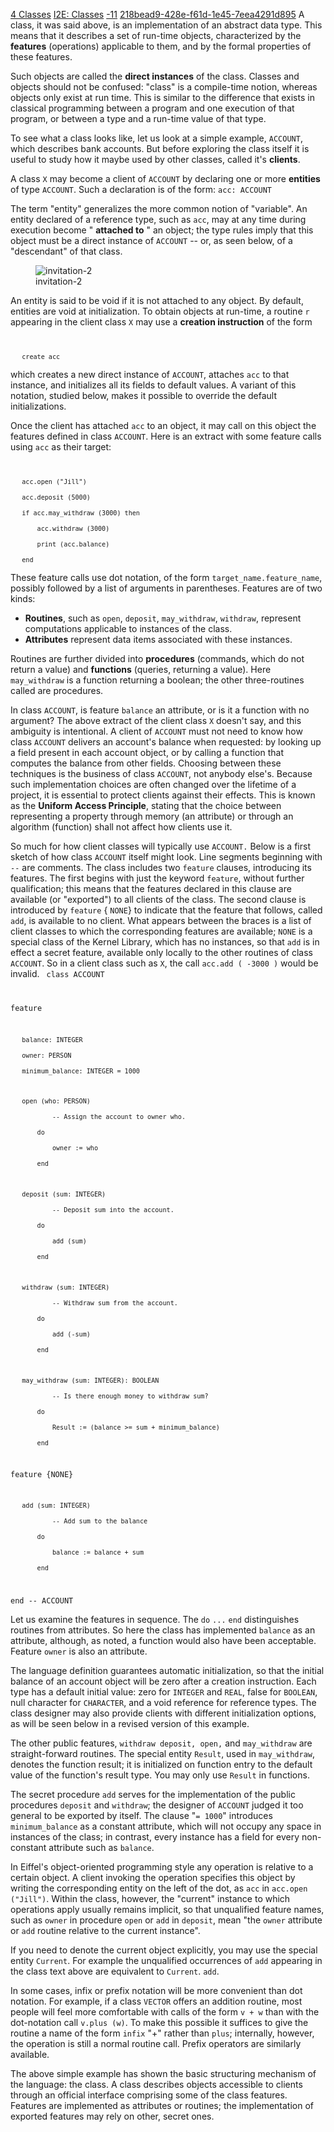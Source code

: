 [[Property:title|4 Classes]]
[[Property:link_title|I2E: Classes]]
[[Property:weight|-11]]
[[Property:uuid|218bead9-428e-f61d-1e45-7eea4291d895]]
A class, it was said above, is an implementation of an abstract data type. This means that it describes a set of run-time objects, characterized by the ''' features''' (operations) applicable to them, and by the formal properties of these features. 

Such objects are called the '''direct instances''' of the class. Classes and objects should not be confused: "class" is a compile-time notion, whereas objects only exist at run time. This is similar to the difference that exists in classical programming between a program and one execution of that program, or between a type and a run-time value of that type. 

{{info|"Object-Oriented" is a misnomer; "Class-Oriented Analysis, Design and Programming" would be a more accurate description of the method. }}

To see what a class looks like, let us look at a simple example, <code>ACCOUNT</code>, which describes bank accounts. But before exploring the class itself it is useful to study how it maybe used by other classes, called it's '''clients'''. 

A class <code>X</code> may become a client of <code>ACCOUNT</code> by declaring one or more '''entities''' of type <code>ACCOUNT</code>. Such a declaration is of the form: 
<code>acc: ACCOUNT</code>

The term "entity" generalizes the more common notion of "variable". An entity declared of a reference type, such as <code>acc</code>, may at any time during execution become " '''attached to''' " an object; the type rules imply that this object must be a direct instance of <code>ACCOUNT</code> -- or, as seen below, of a "descendant" of that class. 

[[Image:invitation-2]]  

An entity is said to be void if it is not attached to any object. By default, entities are void at initialization. To obtain objects at run-time, a routine <code>r</code> appearing in the client class <code>X</code> may use a '''creation instruction''' of the form 

<code>
	create acc</code>


which creates a new direct instance of <code> ACCOUNT</code>, attaches <code>acc</code> to that instance, and initializes all its fields to default values. A variant of this notation, studied below, makes it possible to override the default initializations. 

Once the client has attached <code>acc</code> to an object, it may call on this object the features defined in class <code>ACCOUNT</code>. Here is an extract with some feature calls using <code>acc</code> as their target: 
<code>
	acc.open ("Jill")
	acc.deposit (5000)
	if acc.may_withdraw (3000) then
		acc.withdraw (3000)
		print (acc.balance)
	end</code>

These feature calls use dot notation, of the form <code>target_name.feature_name</code>, possibly followed by a list of arguments in parentheses. Features are of two kinds: 
*  '''Routines''', such as <code>open</code>, <code>deposit</code>, <code>may_withdraw</code>, <code>withdraw</code>, represent computations applicable to instances of the class. 
*  '''Attributes''' represent data items associated with these instances. 

Routines are further divided into '''procedures''' (commands, which do not return a value) and '''functions''' (queries, returning a value). Here <code>may_withdraw</code> is a function returning a boolean; the other three-routines called are procedures. 

{{info|A note on syntax: you may separate instructions by semicolons, and indeed you should when, as on the next-to-last line of the example, two or more instructions appear on a line. But the language's syntax has been designed so that the semicolon is almost always optional, regardless of the layout. Indeed the practice is to omit it between instructions or declarations on separate lines, as this results in lighter, clearer software texts. }}

In class <code>ACCOUNT</code>, is feature <code>balance</code> an attribute, or is it a function with no argument? The above extract of the client class <code>X</code> doesn't say, and this ambiguity is intentional. A client of <code>ACCOUNT</code> must not need to know how class <code>ACCOUNT</code> delivers an account's balance when requested: by looking up a field present in each account object, or by calling a function that computes the balance from other fields. Choosing between these techniques is the business of class <code>ACCOUNT</code>, not anybody else's. Because such implementation choices are often changed over the lifetime of a project, it is essential to protect clients against their effects. This is known as the '''Uniform Access Principle''', stating that the choice between representing a property through memory (an attribute) or through an algorithm (function) shall not affect how clients use it. 

So much for how client classes will typically use <code>ACCOUNT. </code> Below is a first sketch of how class <code>ACCOUNT</code> itself might look. Line segments beginning with <code>--</code> are comments. The class includes two <code>feature</code> clauses, introducing its features. The first begins with just the keyword <code>feature</code>, without further qualification; this means that the features declared in this clause are available (or "exported") to all clients of the class. The second clause is introduced by <code>feature</code> { <code>NONE</code>} to indicate that the feature that follows, called <code>add</code>, is available to no client. What appears between the braces is a list of client classes to which the corresponding features are available; <code>NONE</code> is a special class of the Kernel Library, which has no instances, so that <code>add</code> is in effect a secret feature, available only locally to the other routines of class <code>ACCOUNT</code>. So in a client class such as <code>X</code>, the call <code>acc.add ( -3000 )</code> would be invalid. 
<code>
class ACCOUNT

feature

	balance: INTEGER
	owner: PERSON
	minimum_balance: INTEGER = 1000

	open (who: PERSON)
			-- Assign the account to owner who.
		do
			owner := who
		end

	deposit (sum: INTEGER)
			-- Deposit sum into the account.
		do
			add (sum)
		end

	withdraw (sum: INTEGER)
			-- Withdraw sum from the account.
		do
			add (-sum)
		end

	may_withdraw (sum: INTEGER): BOOLEAN
			-- Is there enough money to withdraw sum?
		do
			Result := (balance >= sum + minimum_balance)
		end

feature {NONE}

	add (sum: INTEGER)
			-- Add sum to the balance
		do
			balance := balance + sum
		end

end -- ACCOUNT
</code>

Let us examine the features in sequence. The <code>do</code> <code>...</code> <code>end</code> distinguishes routines from attributes. So here the class has implemented <code>balance</code> as an attribute, although, as noted, a function would also have been acceptable. Feature <code>owner</code> is also an attribute. 

The language definition guarantees automatic initialization, so that the initial balance of an account object will be zero after a creation instruction. Each type has a default initial value: zero for <code>INTEGER</code> and <code>REAL</code>, false for <code>BOOLEAN</code>, null character for <code>CHARACTER</code>, and a void reference for reference types. The class designer may also provide clients with different initialization options, as will be seen below in a revised version of this example. 

The other public features, <code>withdraw deposit, open,</code> and <code>may_withdraw</code> are straight-forward routines. The special entity <code>Result</code>, used in <code>may_withdraw</code>, denotes the function result; it is initialized on function entry to the default value of the function's result type. You may only use <code>Result</code> in functions. 

The secret procedure <code>add</code> serves for the implementation of the public procedures <code>deposit</code> and <code>withdraw</code>; the designer of <code>ACCOUNT</code> judged it too general to be exported by itself. The clause "<code>= 1000</code>" introduces <code>minimum_balance</code> as a constant attribute, which will not occupy any space in instances of the class; in contrast, every instance has a field for every non-constant attribute such as <code>balance</code>. 

In Eiffel's object-oriented programming style any operation is relative to a certain object. A client invoking the operation specifies this object by writing the corresponding entity on the left of the dot, as <code>acc</code> in <code>acc.open ("Jill")</code>. Within the class, however, the "current" instance to which operations apply usually remains implicit, so that unqualified feature names, such as <code>owner</code> in procedure <code>open</code> or <code>add</code> in <code> deposit</code>, mean "the <code>owner</code> attribute or <code>add</code> routine relative to the current instance". 

If you need to denote the current object explicitly, you may use the special entity <code>Current</code>. For example the unqualified occurrences of <code>add</code> appearing in the class text above are equivalent to <code>Current</code>. <code>add</code>. 

In some cases, infix or prefix notation will be more convenient than dot notation. For example, if a class <code>VECTOR</code> offers an addition routine, most people will feel more comfortable with calls of the form <code>v + w</code> than with the dot-notation call <code>v.plus (w)</code>. To make this possible it suffices to give the routine a name of the form <code>infix</code> "+" rather than <code>plus</code>; internally, however, the operation is still a normal routine call. Prefix operators are similarly available. 

The above simple example has shown the basic structuring mechanism of the language: the class. A class describes objects accessible to clients through an official interface comprising some of the class features. Features are implemented as attributes or routines; the implementation of exported features may rely on other, secret ones. 




